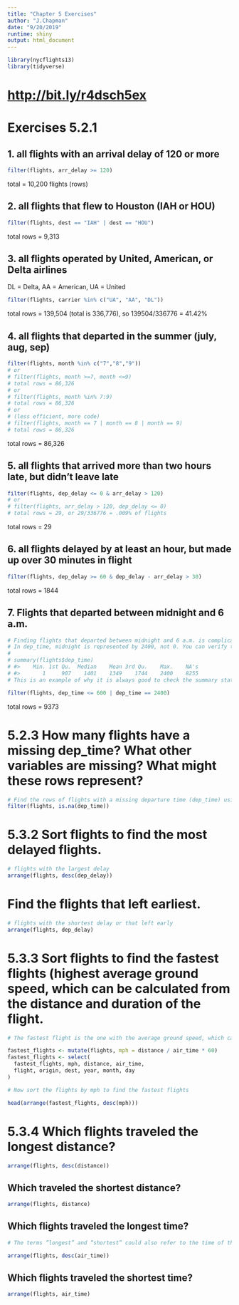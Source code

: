 ```yaml
---
title: "Chapter 5 Exercises"
author: "J.Chapman"
date: "9/20/2019"
runtime: shiny
output: html_document
---
```

```r
library(nycflights13)
library(tidyverse)

```
# [http://bit.ly/r4dsch5ex](http://bit.ly/r4dsch5ex)
# Exercises 5.2.1

## 1. all flights with an arrival delay of 120 or more

```r
filter(flights, arr_delay >= 120)
```
total = 10,200 flights (rows)

## 2. all flights that flew to Houston (IAH or HOU)
```r
filter(flights, dest == "IAH" | dest == "HOU")

```
total rows = 9,313

## 3. all flights operated by United, American, or Delta airlines
DL = Delta, AA = American, UA = United
```r
filter(flights, carrier %in% c("UA", "AA", "DL"))

```
total rows = 139,504 (total is 336,776), so 139504/336776 = 41.42%

## 4. all flights that departed in the summer (july, aug, sep)
```r
filter(flights, month %in% c("7","8","9"))
# or
# filter(flights, month >=7, month <=9)
# total rows = 86,326
# or
# filter(flights, month %in% 7:9)
# total rows = 86,326
# or
# (less efficient, more code)
# filter(flights, month == 7 | month == 8 | month == 9)
# total rows = 86,326

```
total rows = 86,326

## 5. all flights that arrived more than two hours late, but didn't leave late
```r
filter(flights, dep_delay <= 0 & arr_delay > 120)
# or
# filter(flights, arr_delay > 120, dep_delay <= 0)
# total rows = 29, or 29/336776 = .009% of flights

```
total rows = 29


## 6. all flights delayed by at least an hour, but made up over 30 minutes in flight
```r
filter(flights, dep_delay >= 60 & dep_delay - arr_delay > 30)

```
total rows = 1844

## 7. Flights that departed between midnight and 6 a.m.
```r
# Finding flights that departed between midnight and 6 a.m. is complicated by the way in which times are represented in the data.
# In dep_time, midnight is represented by 2400, not 0. You can verify this by checking the minimum and maximum of dep_time.
# 
# summary(flights$dep_time)
# #>    Min. 1st Qu.  Median    Mean 3rd Qu.    Max.    NA's 
# #>       1     907    1401    1349    1744    2400    8255
# This is an example of why it is always good to check the summary statistics of your data. Unfortunately, this means we cannot simply check that dep_time < 600, because we also have to consider the special case of midnight.

filter(flights, dep_time <= 600 | dep_time == 2400)

```
total rows = 9373

# 5.2.3 How many flights have a missing dep_time? What other variables are missing? What might these rows represent?
```r
# Find the rows of flights with a missing departure time (dep_time) using the is.na() function.
filter(flights, is.na(dep_time))
```

# 5.3.2 Sort flights to find the most delayed flights. 
```r
# flights with the largest delay
arrange(flights, desc(dep_delay))
```

# Find the flights that left earliest.
```r
# flights with the shortest delay or that left early
arrange(flights, dep_delay)
```

# 5.3.3 Sort flights to find the fastest flights (highest average ground speed, which can be calculated from the distance and duration of the flight.
```r
# The fastest flight is the one with the average ground speed, which can be calculated from the distance and duration of the flight. Since ground speed is not included in the data, first create new column in flights containing ground speed in miles per hour.

fastest_flights <- mutate(flights, mph = distance / air_time * 60)
fastest_flights <- select(
  fastest_flights, mph, distance, air_time,
  flight, origin, dest, year, month, day
)

# Now sort the flights by mph to find the fastest flights

head(arrange(fastest_flights, desc(mph)))

```


# 5.3.4 Which flights traveled the longest distance? 
```r
arrange(flights, desc(distance))
```

## Which traveled the shortest distance?
```r
arrange(flights, distance)
```


## Which flights traveled the longest time?
```r
# The terms “longest” and “shortest” could also refer to the time of the flight instead of the distance. Now the longest and shortest flights by can be found by sorting by the air_time column. The longest flights by airtime are the following.

arrange(flights, desc(air_time))
```

## Which flights traveled the shortest time?
```r
arrange(flights, air_time)
```

